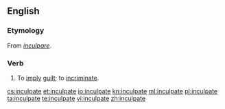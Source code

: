 ==English==

===Etymology===
From {{etyl|LL.|en}} ''[[inculpare]]''.

===Verb===
{{en-verb|inculpat|ing}}

# {{context|archaic|lang=en}} To [[imply]] [[guilt]]; to [[incriminate]].

[[cs:inculpate]]
[[et:inculpate]]
[[io:inculpate]]
[[kn:inculpate]]
[[ml:inculpate]]
[[pl:inculpate]]
[[ta:inculpate]]
[[te:inculpate]]
[[vi:inculpate]]
[[zh:inculpate]]